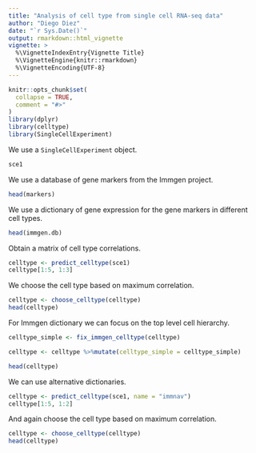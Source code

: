 ```yaml
---
title: "Analysis of cell type from single cell RNA-seq data"
author: "Diego Diez"
date: "`r Sys.Date()`"
output: rmarkdown::html_vignette
vignette: >
  %\VignetteIndexEntry{Vignette Title}
  %\VignetteEngine{knitr::rmarkdown}
  %\VignetteEncoding{UTF-8}
---
```


```r
knitr::opts_chunk$set(
  collapse = TRUE,
  comment = "#>"
)
library(dplyr)
library(celltype)
library(SingleCellExperiment)
```

We use a `SingleCellExperiment` object.

```r
sce1
```

We use a database of gene markers from the Immgen project.

```r
head(markers)
```

We use a dictionary of gene expression for the gene markers in different cell types.

```r
head(immgen.db)
```

Obtain a matrix of cell type correlations.

```r
celltype <- predict_celltype(sce1)
celltype[1:5, 1:3]
```

We choose the cell type based on maximum correlation.

```r
celltype <- choose_celltype(celltype)
head(celltype)
```

For Immgen dictionary we can focus on the top level cell hierarchy.

```r
celltype_simple <- fix_immgen_celltype(celltype)

celltype <- celltype %>%mutate(celltype_simple = celltype_simple)

head(celltype)
```

We can use alternative dictionaries.

```r
celltype <- predict_celltype(sce1, name = "immnav")
celltype[1:5, 1:2]
```

And again choose the cell type based on maximum correlation.

```r
celltype <- choose_celltype(celltype)
head(celltype)
```
